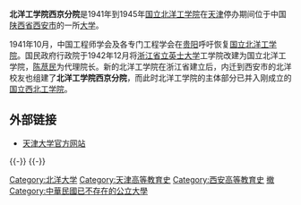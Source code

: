 '''北洋工学院西京分院'''是1941年到1945年[[国立北洋工学院|国立北洋工学院]]在[[天津|天津]]停办期间位于中国[[陕西省|陕西省]][[西安市|西安市]]的一所[[大学|大学]]。

1941年10月，中国工程师学会及各专门工程学会在[[贵阳|贵阳]]呼吁恢复[[国立北洋工学院|国立北洋工学院]]。国民政府行政院于1942年12月将[[浙江省立英士大学|浙江省立英士大学]]工学院改建为国立北洋工学院，[[陈荩民|陈荩民]]为代理院长。新的北洋工学院在浙江省建立后，内迁到西安市的北洋校友也组建了'''北洋工学院西京分院'''，而此时北洋工学院的主体部分已并入刚成立的[[国立西北工学院|国立西北工学院]]。
==外部链接==
*[http://www.tju.edu.cn 天津大学官方网站]{{Wayback|url=http://www.tju.edu.cn/ |date=20201001184201 }}

{{-}}
{{天津大学}}
{{-}}
[[Category:北洋大学|Category:北洋大学]]
[[Category:天津高等教育史|Category:天津高等教育史]]
[[Category:西安高等教育史|Category:西安高等教育史]]
[[Category:西安高等院校|撤]]
[[Category:中華民國已不存在的公立大學|Category:中華民國已不存在的公立大學]]